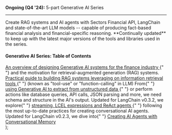 
<div>
  <Card
    horizontal
    title="Generative AI Series"
    icon="microchip-ai"
    href="../recipes/generative-ai-python/01-background"
    className="mb-0"
  >
    <span>
      <b>Ongoing (Q4 '24):</b> <Icon icon="sparkles" iconType="solid" /> 5-part
      Generative AI Series
    </span>
    <hr className="my-4" />
    Create RAG systems and AI agents with Sectors Financial API, LangChain and
    state-of-the-art LLM models -- capable of producing fact-based financial
    analysis and financial-specific reasoning. **Continually updated** to keep
    up with the latest major versions of the tools and libraries used in the
    series.
  </Card>
  <div className="ml-6">
    <h4>Generative AI Series: Table of Contents</h4>
    <Accordion title="Table of Content" defaultOpen="true">
      <Steps titleSize="h3">
        <Step
          title="Generative AI for Finance"
          icon={step === 1 ? "chevron-right" : 1}
          iconType="solid"
        >
          <a href="/recipes/generative-ai-python/01-background">
            An overview of designing Generative AI systems for the finance
            industry
          </a>{" "}
          and the motivation for retrieval-augmented generation (RAG) systems.
        </Step>
        <Step
          title="Tool-Use Retrieval Augmented Generation (RAG)"
          icon={step === 2 ? "chevron-right" : 2}
          iconType="solid"
        >
          <a href="/recipes/generative-ai-python/02-tool-use">
            Practical guide to building RAG systems leveraging on information
            retrieval tools
          </a>{" "}
          (known as "tool-use" or "function-calling" in LLM)
        </Step>
        <Step
          title="Structured Output from AIs"
          icon={step === 3 ? "chevron-right" : 3}
          iconType="solid"
        >
          From{" "}
          <a href="/recipes/generative-ai-python/03-structured-output">
            using Generative AI to extract from unstructured data
          </a>{" "}
          or perform actions like database queries, API calls, JSON parsing and
          more, we need schema and structure in the AI's output.
        </Step>
        <Step
          title="Tool-use ReAct Agents w/ Streaming"
          icon={step === 4 ? "chevron-right" : 4}
          iconType="solid"
        >
          Updated for LangChain v0.3.2, we explore{" "}
          <a href="/recipes/generative-ai-python/04-conversational">
            streaming, LCEL expressions and ReAct agents
          </a>{" "}
          following the most up-to-date practices for creating conversational AI
          agents.
        </Step>
        <Step
          title="Conversational Memory AI Agents"
          icon={step === 5 ? "chevron-right" : 5}
          iconType="solid"
        >
          Updated for LangChain v0.2.3, we dive into{" "}
          <a href="/recipes/generative-ai-python/05-memory-ai">
            Creating AI Agents with Conversational Memory
          </a>
        </Step>
      </Steps>
    </Accordion>
  </div>
</div>
);

